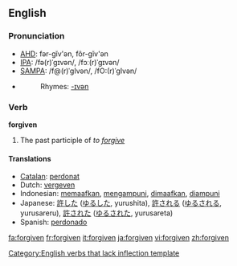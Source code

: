 ==English==

=== Pronunciation ===
*[[w:AHD|AHD]]: fər-gĭv'ən, fôr-gĭv'ən
*[[w:IPA|IPA]]: /fə(r)ˈgɪvən/, /fɔː(r)ˈgɪvən/
*[[w:SAMPA|SAMPA]]: /f@(r)ˈgIvən/, /fO:(r)ˈgIvən/
*{{audio|en-us-forgiven.ogg|Audio (US)}}
*:Rhymes: [[Rhymes:English:-ɪvən|-ɪvən]]

=== Verb ===
'''forgiven'''

# The past participle of ''to [[forgive]]''

==== Translations ====
*[[Catalan]]: [[perdonat]]
*Dutch: [[vergeven]]
*Indonesian: [[maaf|memaafkan]], [[ampun|mengampuni]], [[maaf|dimaafkan]], [[ampun|diampuni]]
*Japanese: [[許した]] ([[ゆるした]], yurushita), [[許される]] ([[ゆるされる]], yurusareru), [[許された]] ([[ゆるされた]], yurusareta)
*Spanish: [[perdonado]]

[[Category:English verbs that lack inflection template]]

[[fa:forgiven]]
[[fr:forgiven]]
[[it:forgiven]]
[[ja:forgiven]]
[[vi:forgiven]]
[[zh:forgiven]]